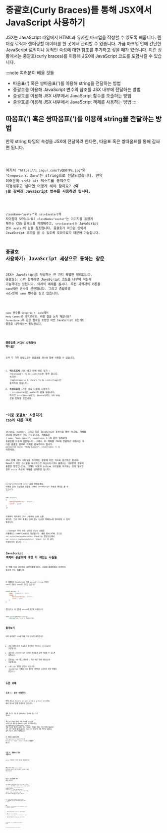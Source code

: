 
# 중괄호(Curly Braces)를 통해 JSX에서 JavaScript 사용하기

JSX는 JavaScript 파일에서 HTML과 유사한 마크업을 작성할 수 있도록 해줍니다. 렌더링 로직과 렌더링할 데이터를 한 곳에서 관리할 수 있습니다. 가끔 마크업 안에 간단한 JavaScript 로직이나 동적인 속성에 대한 참조를 추가하고 싶을 때가 있습니다. 이런 상황에서는 중괄호(curly braces)를 이용해 JSX에 JavaScript 코드를 포함시킬 수 있습니다.

:::note 여러분이 배울 것들
- 따옴표(') 혹은 쌍따옴표(')를 이용해 string을 전달하는 방법
- 중괄호를 이용해 JavaScript 변수의 참조를 JSX 내부에 전달하는 방법
- 중괄호를 이용해 JSX 내부에서 JavaScript 함수를 호출하는 방법
- 중괄호를 이용해 JSX 내부에서 JavaScript 객체를 사용하는 방법
:::

## 따옴표(') 혹은 쌍따옴표(')를 이용해 string을 전달하는 방법

만약 string 타입의 속성을 JSX에 전달하려 한다면, 따옴표 혹은 쌍따옴표를 통해 감싸면 됩니다.

<Code src="https://codesandbox.io/s/lkd0no?file=%2FApp.js&from-sandpack=true" />

여기서 `"https://i.imgur.com/7vQD0fPs.jpg"`와 `"Gregorio Y. Zara"`는 string으로 전달되었습니다.
만약 여러분이 `src`나 `alt` 텍스트를 동적으로 지정해주고 싶다면 어떻게 해야 할까요? **`{`와 `}`로 감싸진 JavaScript 변수를 사용하면 됩니다.**

<Code src="https://codesandbox.io/s/j25087?file=%2FApp.js&from-sandpack=true" />

`className="avatar"`와 `src={avatar}`의 차이점이 보이시나요? `className="avatar"`는 이미지를 둥글게 해주는 CSS 클래스를 지정해주고, `src={avatar}`는 JavaScript 변수 `avatar`의 값을 참조합니다. 중괄호가 마크업 안에서 JavaScript 코드를 쓸 수 있도록 도와주었기 때문에 가능합니다.

## 중괄호 사용하기: JavaScript 세상으로 통하는 창문

JSX는 JavaScript를 작성하는 한 가지 특별한 방법입니다. 중괄호(`{ }`)와 함께라면 JavaScript 코드를 내부에 적는게 가능하다는 말입니다. 아래의 예제를 봅시다. 우선 과학자의 이름을 `name`이란 변수에 선언합니다. 그리고 중괄호를 `<h1>`안에 `name` 변수를 심고 있습니다.

<Code src="https://codesandbox.io/s/kmv2h8?file=%2FApp.js&from-sandpack=true" />

`name` 변수를 `Gregorio Y. Zara`에서 `Hedy Lamarr`로 바꿔보세요. 바뀐 점을 눈치 채셨나요?
`formatDate()`와 같은 함수를 포함한 어떤 JavaScript 표현식도 중괄호 내부에서는 동작합니다.

<Code src="https://codesandbox.io/s/iuf3k6?file=%2FApp.js&from-sandpack=true" />

### 중괄호를 어디서 사용해야 하나요?

오직 두 가지 방법으로만 중괄호를 JSX와 함께 사용할 수 있습니다.

1. **텍스트로서** JSX 태그 안에 바로 넣기 : `<h1>{name}'s To Do List</h1>`는 동작 합니다. 하지만 `{tag}>Gregorio Y. Zara's To Do List</{tag}>`는 동작하지 않습니다.
2. **속성으로서** `=`기호 바로 다음에 사용하기 : `src={avatar}`는 `avatar`의 값을 읽습니다. 하지만 `src="{avatar}"`는 `{avatar}`라는 string 값을 전달할 것입니다.

## "이중 중괄호" 사용하기: CSS와 다른 객체

string, number, 그리고 다른 JavaScript 표현식들 뿐만 아니라, 객체를 JSX에 전달하는 것도 가능합니다. 객체들은 `{ name: "Hedy Lamarr", inventions: 5 }`와 같이 원래부터 중괄호를 이용해 표현됩니다. 그래서 JS 객체를 JSX에 전달하기 위해서는 또 다른 중괄호 쌍으로 객체를 감싸주어야 합니다. `person={{ name: "Hedy Lamarr", inventions: 5 }}` 이렇게요.

JSX 안에 CSS 스타일을 추가하는 경우에 이런 식으로 표기하곤 합니다. React가 이런 스타일을 요구하는건 아닙니다(CSS 클래스는 대부분의 경우에 훌륭한 방법입니다). 그래도 이렇게 inline 스타일을 추가하는 것이 필요한 경우 `style` 속성에 객체를 넘겨주면 됩니다.

<Code src="https://codesandbox.io/s/u02y7v?file=%2FApp.js&from-sandpack=true" />

`backgroundColor`와 `color` 값을 바꿔보세요.
아래와 같이 작성하면 중괄호 내부의 JavaScript 객체를 제대로 볼 수 있습니다.

```jsx
<ul style={
{
    backgroundColor: 'black',
    color: 'pink'
}
}>
```

이제부터 여러분이 JSX 내부에서 `{{`와 `}}`를 본다면, 그냥 JSX 중괄호 안에 있는 단순한 객체라는걸 알아차릴 수 있게 될겁니다.

:::danger 주의 사항
인라인 `style` 속성은 카멜케이스(camelCase)로 작성됩니다. 예를 들어 HTML 코드인 `<ul style="background-color: black">`는 컴포넌트에서 `<ul style={{ backgroundColor: 'black' }}>` 와 같이 작성되어야 합니다.
:::

## JavaScript 객체와 중괄호에 대한 더 재밌는 사실들

한 객체 안에 여러개의 표현식들을 담고, JSX의 중괄호에서 한꺼번에 참조할 수도 있습니다.

<Code src="https://codesandbox.io/s/osbftg?file=%2FApp.js&from-sandpack=true" />

이 예제에서 JavaScript 객체 `person`은 string 타입인 `name`과 객체인 `theme`을 가지고 있습니다.

```js
const person = {
    name: 'Gregorio Y. Zara',
    theme: {
        backgroundColor: 'black',
        color: 'pink'
    }
};
```

컴포넌트는 이 값들을 `person`에 접근해 사용합니다.

```jsx
<div style={person.theme}>
    <h1>{person.name}'s Todos</h1>
```

## 돌아보기

이제 여러분은 JSX에 대해 거의 모든걸 배웠습니다.

- JSX 속성으로서 따옴표로 둘러싸인 텍스트는 string으로 전달됩니다.
- 중괄호는 JavaScript 로직을 마크업과 함께 작성할 수 있도록 해줍니다.
- 중괄호는 JSX 태그 내부나 `=` 기호 바로 뒤에 속성으로서 이용됩니다.
- `{{`와 `}}`는 특별한 문법이 아닙니다. JavaScript 객체를 JSX 중괄호 내부에서 표현하기 위한 방법일 뿐입니다.

## 도전 과제

### 도전 1: 실수 수정하기

아래 코드는 `Objects are not valid as a React child`라는 에러 문구와 함께 동작하지 않습니다.

<Code src="https://codesandbox.io/s/l1vt8l?file=%2FApp.js&from-sandpack=true" />

**힌트**
중괄호 안을 잘 살펴보세요. 올바른 값을 넣고 있나요?

**정답**
string이 아닌 _객체 자체를_ 마크업에 넘겨주었기 때문에 예시에서 문제가 발생했습니다. `<h1>{person}'s Todos</h1>`은 `person` 객체 전부를 렌더링 하려고 하고 있어요! 객체를 통째로 텍스트처럼 취급하려 하는 것은 에러를 발생시킵니다. React는 여러분이 이를 어떻게 표현하고 싶어 하는지 모르기 때문입니다.

이 문제를 해결하려면 `<h1>{person}'s Todos</h1>`를 `h1>{person.name}'s Todos</h1>`로 수정해야 합니다.

<Code src="https://codesandbox.io/s/osbftg?file=%2FApp.js&from-sandpack=true" />

### 도전 2: 객체에서 정보 추출하기

`person` 객체에서 이미지 URL을 추출해보세요.

<Code src="https://codesandbox.io/s/osbftg?file=%2FApp.js&from-sandpack=true" />

**정답**
이미지 URL을 `person.imageUrl` 프로퍼티로 바꾸고 `<img>` 태그에서 중괄호를 이용해 읽도록 합니다.

<Code src="https://codesandbox.io/s/xwp20z?file=%2FApp.js&from-sandpack=true" />

### 도전 3: JSX 중괄호 안에 표현식 작성하기

아래 객체에서 완전한 이미지 URL은 base URL, `imageId`, `imageSize`, 파일 확장자 총 4개의 조각으로 나뉘어져 있습니다 : base URL(항상 `'https://i.imgur.com/'`), `imageId`(`'7vQD0fP'`), `imageSize`(`'s'`), 그리고 파일 확장자(항상 `'.jpg'`).
이 조각들을 조합해 하나의 이미지 URL을 만들고 싶습니다. 그런데 `<img>` 태그에서 `src`를 잘못 지정한것 같아 보입니다.
고칠 수 있나요?

<Code src="https://codesandbox.io/s/5l3sdj?file=%2FApp.js&from-sandpack=true" />

알맞게 고쳤는지 확인하기 위해서는 `imageSize`의 값을 `'b'`로 바꿔보세요. 그럼 수정 후에 이미지의 사이즈가 재조정 될 것입니다.

**정답**
`src={baseUrl + person.imageId + person.imageSize + '.jpg'}` 는 정답이 될 수 있습니다.

1. `{`를 통해 중괄호를 열고 JavaScript 표현식 작성하기.
2. 알맞은 URL string 조합하기 (`baseUrl + person.imageId + person.imageSize + '.jpg'`)
3. `}`를 통해 중괄호를 닫아 JavaScript 표현식 끝맺기.

<Code src="https://codesandbox.io/s/1zerz2?file=%2FApp.js&from-sandpack=true" />

이 식을 아래의 `getImageUrl`처럼 별도의 함수로 분리할 수도 있습니다.

<Code src="https://codesandbox.io/s/l8qtdp?file=%2FApp.js&from-sandpack=true" />

변수와 함수는 마크업이 단순함을 유지할 수 있도록 도와줍니다!
